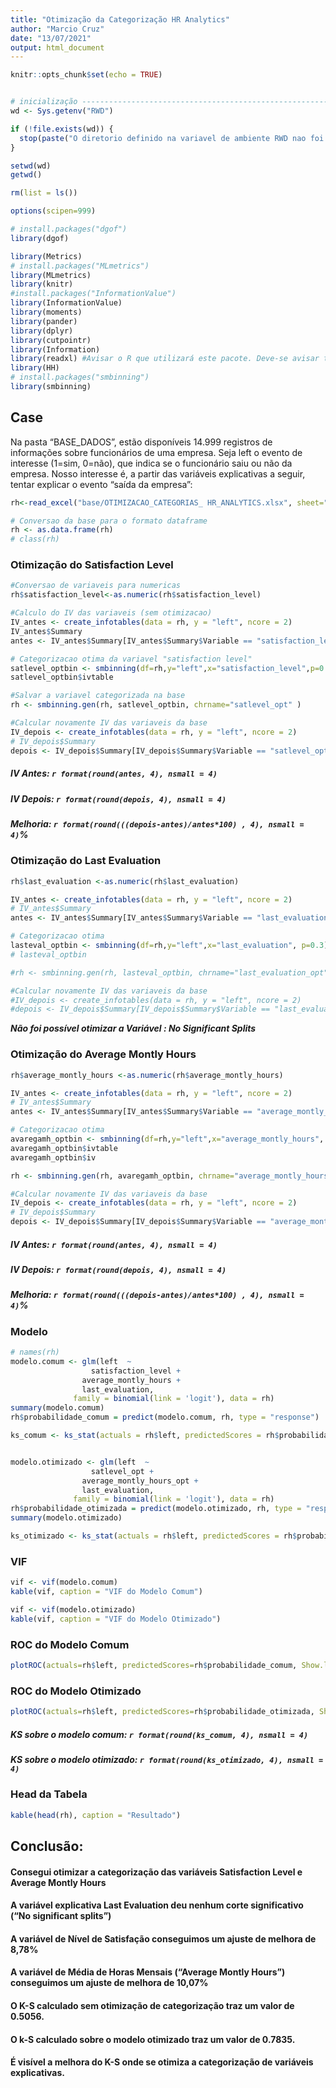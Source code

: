 ```yaml
---
title: "Otimização da Categorização HR Analytics"
author: "Marcio Cruz"
date: "13/07/2021"
output: html_document
---
```


```r
knitr::opts_chunk$set(echo = TRUE)


# inicialização -----------------------------------------------------------
wd <- Sys.getenv("RWD")

if (!file.exists(wd)) {
  stop(paste("O diretorio definido na variavel de ambiente RWD nao foi encontrado",wd, sep="="))
} 

setwd(wd)
getwd()

rm(list = ls())

options(scipen=999)

# install.packages("dgof")
library(dgof)

library(Metrics)
# install.packages("MLmetrics")
library(MLmetrics)
library(knitr)
#install.packages("InformationValue")
library(InformationValue)
library(moments)
library(pander)
library(dplyr)
library(cutpointr)
library(Information)
library(readxl) #Avisar o R que utilizará este pacote. Deve-se avisar toda vez que abrir o R
library(HH)
# install.packages("smbinning")
library(smbinning)

```

## Case
Na pasta "BASE_DADOS", estão disponíveis 14.999 registros de informações sobre funcionários de uma empresa. 
Seja left o evento de interesse (1=sim, 0=não), que indica se o funcionário saiu ou não da empresa. Nosso interesse é, a partir das variáveis explicativas  a seguir, tentar explicar o evento “saída da empresa”:


```r
rh<-read_excel("base/OTIMIZACAO_CATEGORIAS_ HR_ANALYTICS.xlsx", sheet="BASE_DADOS")

# Conversao da base para o formato dataframe 
rh <- as.data.frame(rh)
# class(rh)
```
### Otimização do Satisfaction Level
```r
#Conversao de variaveis para numericas
rh$satisfaction_level<-as.numeric(rh$satisfaction_level)

#Calculo do IV das variaveis (sem otimizacao)
IV_antes <- create_infotables(data = rh, y = "left", ncore = 2)
IV_antes$Summary
antes <- IV_antes$Summary[IV_antes$Summary$Variable == "satisfaction_level","IV"]

# Categorizacao otima da variavel "satisfaction level"
satlevel_optbin <- smbinning(df=rh,y="left",x="satisfaction_level",p=0.08) 
satlevel_optbin$ivtable

#Salvar a variavel categorizada na base
rh <- smbinning.gen(rh, satlevel_optbin, chrname="satlevel_opt" )

#Calcular novamente IV das variaveis da base
IV_depois <- create_infotables(data = rh, y = "left", ncore = 2)
# IV_depois$Summary
depois <- IV_depois$Summary[IV_depois$Summary$Variable == "satlevel_opt","IV"]
```

##### IV Antes:  `r format(round(antes, 4), nsmall = 4)`
##### IV Depois:  `r format(round(depois, 4), nsmall = 4)`
##### Melhoria:  `r format(round(((depois-antes)/antes*100) , 4), nsmall = 4)`%

### Otimização do Last Evaluation
```r
rh$last_evaluation <-as.numeric(rh$last_evaluation)

IV_antes <- create_infotables(data = rh, y = "left", ncore = 2)
# IV_antes$Summary
antes <- IV_antes$Summary[IV_antes$Summary$Variable == "last_evaluation", "IV"]

# Categorizacao otima
lasteval_optbin <- smbinning(df=rh,y="left",x="last_evaluation", p=0.3) 
# lasteval_optbin

#rh <- smbinning.gen(rh, lasteval_optbin, chrname="last_evaluation_opt" )

#Calcular novamente IV das variaveis da base
#IV_depois <- create_infotables(data = rh, y = "left", ncore = 2)
#depois <- IV_depois$Summary[IV_depois$Summary$Variable == "last_evaluation_opt","IV"]

```
***Não foi possível otimizar a Variável : No Significant Splits***


### Otimização do Average Montly Hours
```r
rh$average_montly_hours <-as.numeric(rh$average_montly_hours)

IV_antes <- create_infotables(data = rh, y = "left", ncore = 2)
# IV_antes$Summary
antes <- IV_antes$Summary[IV_antes$Summary$Variable == "average_montly_hours", "IV"]

# Categorizacao otima
avaregamh_optbin <- smbinning(df=rh,y="left",x="average_montly_hours", p=0.06) 
avaregamh_optbin$ivtable
avaregamh_optbin$iv

rh <- smbinning.gen(rh, avaregamh_optbin, chrname="average_montly_hours_opt" )

#Calcular novamente IV das variaveis da base
IV_depois <- create_infotables(data = rh, y = "left", ncore = 2)
# IV_depois$Summary
depois <- IV_depois$Summary[IV_depois$Summary$Variable == "average_montly_hours_opt","IV"]

```

##### IV Antes:  `r format(round(antes, 4), nsmall = 4)`
##### IV Depois:  `r format(round(depois, 4), nsmall = 4)`
##### Melhoria:  `r format(round(((depois-antes)/antes*100) , 4), nsmall = 4)`%

### Modelo
```r

# names(rh)
modelo.comum <- glm(left  ~
                  satisfaction_level +
                average_montly_hours +
                last_evaluation, 
              family = binomial(link = 'logit'), data = rh)
summary(modelo.comum)
rh$probabilidade_comum = predict(modelo.comum, rh, type = "response")

ks_comum <- ks_stat(actuals = rh$left, predictedScores = rh$probabilidade_comum)


modelo.otimizado <- glm(left  ~
                  satlevel_opt +
                average_montly_hours_opt +
                last_evaluation, 
              family = binomial(link = 'logit'), data = rh)
rh$probabilidade_otimizada = predict(modelo.otimizado, rh, type = "response")
summary(modelo.otimizado)

ks_otimizado <- ks_stat(actuals = rh$left, predictedScores = rh$probabilidade_otimizada)
```


### VIF
```r
vif <- vif(modelo.comum)
kable(vif, caption = "VIF do Modelo Comum")

vif <- vif(modelo.otimizado)
kable(vif, caption = "VIF do Modelo Otimizado")
```

### ROC do Modelo Comum
```r
plotROC(actuals=rh$left, predictedScores=rh$probabilidade_comum, Show.labels = T)
```

### ROC do Modelo Otimizado
```r
plotROC(actuals=rh$left, predictedScores=rh$probabilidade_otimizada, Show.labels = T)
```


##### ***KS sobre o modelo comum:***  `r format(round(ks_comum, 4), nsmall = 4)`
##### ***KS sobre o modelo otimizado:***  `r format(round(ks_otimizado, 4), nsmall = 4)`

### Head da Tabela

```r

kable(head(rh), caption = "Resultado")

```

## Conclusão:

#### Consegui otimizar a categorização das variáveis Satisfaction Level e Average Montly Hours
#### A variável explicativa Last Evaluation deu nenhum corte significativo ("No significant splits")
#### A variável de Nível de Satisfação conseguimos um ajuste de melhora de 8,78%
#### A variável de Média de Horas Mensais ("Average Montly Hours") conseguimos um ajuste de melhora de 10,07%
#### O K-S calculado  sem otimização de categorização traz um valor de 0.5056.
#### O k-S calculado sobre o modelo otimizado traz um valor de 0.7835.
#### É visível a melhora do K-S onde se otimiza a categorização de variáveis explicativas.
